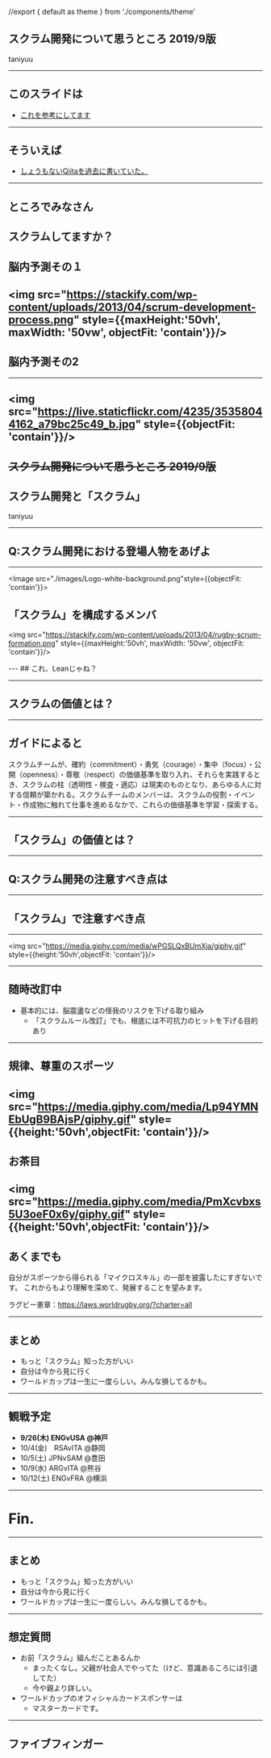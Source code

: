 //export { default as theme } from './components/theme'

スクラム開発について思うところ 2019/9版
----
taniyuu

---
## このスライドは
- [これを参考にしてます](https://takumon.github.io/mdx-deck-sample/#0)

---
## そういえば
- [しょうもないQiitaを過去に書いていた。](https://qiita.com/taniyuu/items/c6ffaa8131255dda1f1f)
---
## ところでみなさん
スクラムしてますか？
---
## 脳内予測その１
<img src="https://stackify.com/wp-content/uploads/2013/04/scrum-development-process.png" style={{maxHeight:'50vh', maxWidth: '50vw',  objectFit: 'contain'}}/>
---
## 脳内予測その2
---
<img src="https://live.staticflickr.com/4235/35358044162_a79bc25c49_b.jpg" style={{objectFit: 'contain'}}/>
---

## ~~スクラム開発について思うところ 2019/9版~~
スクラム開発と「スクラム」
----
taniyuu

---

## Q:スクラム開発における登場人物をあげよ

---
<Image src="./images/Logo-white-background.png"style={{objectFit: 'contain'}}>

## 「スクラム」を構成するメンバ

<img src="https://stackify.com/wp-content/uploads/2013/04/rugby-scrum-formation.png" style={{maxHeight:'50vh', maxWidth: '50vw',  objectFit: 'contain'}}/>

</Image>
---
## これ、Leanじゃね？

---
## スクラムの価値とは？
---
## ガイドによると
スクラムチームが、確約（commitment）・勇気（courage）・集中（focus）・公開（openness）・尊敬（respect）の価値基準を取り入れ、それらを実践するとき、スクラムの柱（透明性・検査・適応）は現実のものとなり、あらゆる人に対する信頼が築かれる。スクラムチームのメンバーは、スクラムの役割・イベント・作成物に触れて仕事を進めるなかで、これらの価値基準を学習・探索する。

---
## 「スクラム」の価値とは？


---

## Q:スクラム開発の注意すべき点は
---
## 「スクラム」で注意すべき点
---

<img src="https://media.giphy.com/media/wPGSLQxBUmXja/giphy.gif" style={{height:'50vh',objectFit: 'contain'}}/>

---
## 随時改訂中
- 基本的には、脳震盪などの怪我のリスクを下げる取り組み
  - 「スクラムルール改訂」でも、根底には不可抗力のヒットを下げる目的あり
---
## 規律、尊重のスポーツ
<img src="https://media.giphy.com/media/Lp94YMNEbUgB9BAjsP/giphy.gif" style={{height:'50vh',objectFit: 'contain'}}/>
---
## お茶目
<img src="https://media.giphy.com/media/PmXcvbxs5U3oeF0x6y/giphy.gif" style={{height:'50vh',objectFit: 'contain'}}/>
---
## あくまでも
自分がスポーツから得られる「マイクロスキル」の一部を披露したにすぎないです。
これからもより理解を深めて、発展することを望みます。

ラグビー憲章：https://laws.worldrugby.org/?charter=all

---

## まとめ
- もっと「スクラム」知った方がいい
- 自分は今から見に行く
- ワールドカップは一生に一度らしい。みんな損してるかも。

---

## 観戦予定

- **9/26(木) ENGvUSA @神戸**
- 10/4(金)　RSAvITA @静岡
- 10/5(土) JPNvSAM @豊田
- 10/9(水) ARGvITA @熊谷
- 10/12(土) ENGvFRA @横浜



---
# Fin.
---

## まとめ
- もっと「スクラム」知った方がいい
- 自分は今から見に行く
- ワールドカップは一生に一度らしい。みんな損してるかも。

---
## 想定質問
- お前「スクラム」組んだことあるんか
  - まったくなし。父親が社会人でやってた（けど、意識あるころには引退してた）
  - 今や親より詳しい。
- ワールドカップのオフィシャルカードスポンサーは
  - マスターカードです。
---
## ファイブフィンガー

